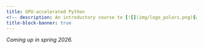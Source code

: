 ```yaml
---
title: GPU-accelerated Python
<!-- description: An introductory course to [![](img/logo_polars.png){width="1.8em" fig-alt="noshadow"}](https://pola.rs/) -->
title-block-banner: true
---
```


<!-- :::{.topdef} -->



<!-- ::: -->
*Coming up in spring 2026.*
<!-- <br> -->
<!-- [[Start course ➤](polars_dataframes.qmd)]{.topinline} -->
